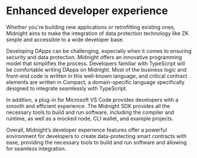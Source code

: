 ---
---

# Enhanced developer experience

Whether you're building new applications or retrofitting existing ones, Midnight aims to make the integration of data protection technology like ZK simple and accessible to a wide developer base.

Developing DApps can be challenging, especially when it comes to ensuring security and data protection. Midnight offers an innovative programming model that simplifies the process. Developers familiar with TypeScript will be comfortable writing DApps on Midnight. Most of the business logic and front-end code is written in this well-known language, and critical contract elements are written in Compact, a domain-specific language specifically designed to integrate seamlessly with TypeScript. 

In addition, a plug-in for Microsoft VS Code provides developers with a smooth and efficient experience. The Midnight SDK provides all the necessary tools to build and run software, including the compiler and runtime, as well as a mocked node, CLI wallet, and example projects.

Overall, Midnight’s developer experience features offer a powerful environment for developers to create data-protecting smart contracts with ease, providing the necessary tools to build and run software and allowing for seamless integration.

